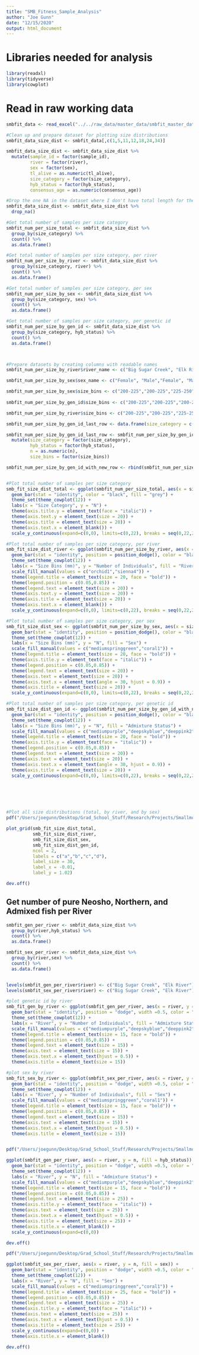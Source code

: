 ```yaml
---
title: "SMB_Fitness_Sample_Analysis"
author: "Joe Gunn"
date: "12/15/2020"
output: html_document
---
```

# Libraries needed for analysis
```r
library(readxl)
library(tidyverse)
library(cowplot)
```

# Read in raw working data
```r
smbfit_data <- read_excel("../../raw_data/master_data/smbfit_master_data_working.xlsx")

#Clean up and prepare dataset for plotting size distributions
smbfit_data_size_dist <- smbfit_data[,c(1,5,11,12,18,24,34)]

smbfit_data_size_dist <- smbfit_data_size_dist %>%
  mutate(sample_id = factor(sample_id),
         river = factor(river),
         sex = factor(sex),
         tl_alive = as.numeric(tl_alive), 
         size_category = factor(size_category),
         hyb_status = factor(hyb_status),
         consensus_age = as.numeric(consensus_age))

#Drop the one NA in the dataset where I don't have total length for the fish
smbfit_data_size_dist <- smbfit_data_size_dist %>%
  drop_na()
```


```r

#Get total number of samples per size category
smbfit_num_per_size_total <- smbfit_data_size_dist %>%
  group_by(size_category) %>%
  count() %>%
  as.data.frame()

#Get total number of samples per size category, per river
smbfit_num_per_size_by_river <- smbfit_data_size_dist %>%
  group_by(size_category, river) %>%
  count() %>%
  as.data.frame()

#Get total number of samples per size category, per sex
smbfit_num_per_size_by_sex <- smbfit_data_size_dist %>%
  group_by(size_category, sex) %>%
  count() %>%
  as.data.frame()

#Get total number of samples per size category, per genetic id
smbfit_num_per_size_by_gen_id <- smbfit_data_size_dist %>%
  group_by(size_category, hyb_status) %>%
  count() %>%
  as.data.frame()



#Prepare datasets by creating columns with readable names
smbfit_num_per_size_by_river$river_name <- c("Big Sugar Creek", "Elk River","Big Sugar Creek", "Elk River","Big Sugar Creek", "Elk River","Big Sugar Creek", "Elk River","Big Sugar Creek", "Elk River","Big Sugar Creek", "Elk River","Big Sugar Creek", "Elk River","Big Sugar Creek", "Elk River")

smbfit_num_per_size_by_sex$sex_name <- c("Female", "Male","Female", "Male","Female", "Male","Female", "Male","Female", "Male","Female", "Male","Female", "Male","Female", "Male")

smbfit_num_per_size_by_sex$size_bins <- c("200-225","200-225","225-250","225-250","250-275","250-275","275-300","275-300","300-325","300-325","325-350","325-350","350-375","350-375","375-400+","375-400+")
                               
smbfit_num_per_size_by_gen_id$size_bins <- c("200-225","200-225","200-225","225-250","225-250","225-250","250-275","250-275","250-275","275-300","275-300","275-300","300-325","300-325","300-325","325-350","325-350","325-350","350-375","350-375","350-375","375-400+","375-400+")                                                            

smbfit_num_per_size_by_river$size_bins <- c("200-225","200-225","225-250","225-250","250-275","250-275","275-300","275-300","300-325","300-325","325-350","325-350","350-375","350-375","375-400+","375-400+")                                             

smbfit_num_per_size_by_gen_id_last_row <- data.frame(size_category = c("8"), hyb_status = c("Northern"), n = c("0"), size_bins = c("375-400+")) 

smbfit_num_per_size_by_gen_id_last_row <- smbfit_num_per_size_by_gen_id_last_row %>%
  mutate(size_category = factor(size_category),
         hyb_status = factor(hyb_status),
         n = as.numeric(n),
         size_bins = factor(size_bins))

smbfit_num_per_size_by_gen_id_with_new_row <- rbind(smbfit_num_per_size_by_gen_id,smbfit_num_per_size_by_gen_id_last_row)


#Plot total number of samples per size category
smb_fit_size_dist_total <- ggplot(smbfit_num_per_size_total, aes(x = size_category, y = n)) + 
  geom_bar(stat = "identity", color = "black", fill = "grey") + 
  theme_set(theme_cowplot(12)) +
  labs(x = "Size Category", y = "N") + 
  theme(axis.title.y = element_text(face = "italic")) +
  theme(axis.text.y = element_text(size = 20)) +
  theme(axis.title = element_text(size = 20)) +
  theme(axis.text.x = element_blank()) +
  scale_y_continuous(expand=c(0,0), limits=c(0,22), breaks = seq(0,22,2)) 

#Plot total number of samples per size category, per river
smb_fit_size_dist_river <- ggplot(smbfit_num_per_size_by_river, aes(x = size_category, y = n, fill = river_name)) + 
  geom_bar(stat = "identity", position = position_dodge(), color = "black") + 
  theme_set(theme_cowplot(12)) +
  labs(x = "Size Bins (mm)", y = "Number of Individuals", fill = "River") + 
  scale_fill_manual(values = c("orchid1","sienna4")) +
  theme(legend.title = element_text(size = 20, face = "bold")) +
  theme(legend.position = c(0.05,0.85)) +
  theme(legend.text = element_text(size = 20)) +
  theme(axis.text.y = element_text(size = 20)) +
  theme(axis.title = element_text(size = 20)) +
  theme(axis.text.x = element_blank()) +
  scale_y_continuous(expand=c(0,0), limits=c(0,22), breaks = seq(0,22,2)) 

#Plot total number of samples per size category, per sex
smb_fit_size_dist_sex <- ggplot(smbfit_num_per_size_by_sex, aes(x = size_bins, y = n, fill = sex_name)) + 
  geom_bar(stat = "identity", position = position_dodge(), color = "black") + 
  theme_set(theme_cowplot(12)) +
  labs(x = "Size Bins (mm)", y = "N", fill = "Sex") + 
  scale_fill_manual(values = c("mediumspringgreen","coral1")) +
  theme(legend.title = element_text(size = 20, face = "bold")) +
  theme(axis.title.y = element_text(face = "italic")) +
  theme(legend.position = c(0.05,0.85)) +
  theme(legend.text = element_text(size = 20)) +
  theme(axis.text = element_text(size = 20)) +
  theme(axis.text.x = element_text(angle = 30, hjust = 0.9)) +
  theme(axis.title = element_text(size = 20)) + 
  scale_y_continuous(expand=c(0,0), limits=c(0,22), breaks = seq(0,22,2)) 

#Plot total number of samples per size category, per genetic id
smb_fit_size_dist_gen_id <- ggplot(smbfit_num_per_size_by_gen_id_with_new_row, aes(x = size_bins, y = n, fill = hyb_status)) + 
  geom_bar(stat = "identity", position = position_dodge(), color = "black") + 
  theme_set(theme_cowplot(12)) +
  labs(x = "Size Bins (mm)", y = "N", fill = "Admixture Status") + 
  scale_fill_manual(values = c("mediumpurple","deepskyblue","deeppink2")) +
  theme(legend.title = element_text(size = 20, face = "bold")) +
  theme(axis.title.y = element_text(face = "italic")) +
  theme(legend.position = c(0.05,0.85)) +
  theme(legend.text = element_text(size = 20)) +
  theme(axis.text = element_text(size = 20)) +
  theme(axis.text.x = element_text(angle = 30, hjust = 0.9)) +
  theme(axis.title = element_text(size = 20)) + 
  scale_y_continuous(expand=c(0,0), limits=c(0,22), breaks = seq(0,22,2)) 






#Plot all size distributions (total, by river, and by sex)
pdf("/Users/joegunn/Desktop/Grad_School_Stuff/Research/Projects/Smallmouth_Bass_Fitness/visualization/sample_visualization/total_sample_distribution.pdf", width = 14, height = 12)

plot_grid(smb_fit_size_dist_total, 
          smb_fit_size_dist_river, 
          smb_fit_size_dist_sex,
          smb_fit_size_dist_gen_id,
          ncol = 2, 
          labels = c("a","b","c","d"), 
          label_size = 30,
          label_x = -0.01,
          label_y = 1.02)

dev.off()
```

## Get number of pure Neosho, Northern, and Admixed fish per River
```r
smbfit_gen_per_river <- smbfit_data_size_dist %>%
  group_by(river,hyb_status) %>%
  count() %>%
  as.data.frame()

smbfit_sex_per_river <- smbfit_data_size_dist %>%
  group_by(river,sex) %>%
  count() %>%
  as.data.frame()


levels(smbfit_gen_per_river$river) <- c("Big Sugar Creek", "Elk River")
levels(smbfit_sex_per_river$river) <- c("Big Sugar Creek", "Elk River")

#plot genetic id by river
smb_fit_gen_by_river <- ggplot(smbfit_gen_per_river, aes(x = river, y = n, fill = hyb_status)) + 
  geom_bar(stat = "identity", position = "dodge", width =0.5, color = "black") + 
  theme_set(theme_cowplot(12)) +
  labs(x = "River", y = "Number of Individuals", fill = "Admixture Status") + 
  scale_fill_manual(values = c("mediumpurple","deepskyblue","deeppink2")) +
  theme(legend.title = element_text(size = 15, face = "bold")) +
  theme(legend.position = c(0.05,0.85)) +
  theme(legend.text = element_text(size = 15)) +
  theme(axis.text = element_text(size = 15)) +
  theme(axis.text.x = element_text(hjust = 0.5)) +
  theme(axis.title = element_text(size = 15))

#plot sex by river
smb_fit_sex_by_river <- ggplot(smbfit_sex_per_river, aes(x = river, y = n, fill = sex)) + 
  geom_bar(stat = "identity", position = "dodge", width =0.5, color = "black", show.legend = F) + 
  theme_set(theme_cowplot(12)) +
  labs(x = "River", y = "Number of Individuals", fill = "Sex") + 
  scale_fill_manual(values = c("mediumspringgreen","coral1")) +
  theme(legend.title = element_text(size = 15, face = "bold")) +
  theme(legend.position = c(0.05,0.85)) +
  theme(legend.text = element_text(size = 15)) +
  theme(axis.text = element_text(size = 15)) +
  theme(axis.text.x = element_text(hjust = 0.5)) +
  theme(axis.title = element_text(size = 15))


pdf("/Users/joegunn/Desktop/Grad_School_Stuff/Research/Projects/Smallmouth_Bass_Fitness/visualization/sample_visualization/gen_by_river.pdf", width = 6, height = 4)

ggplot(smbfit_gen_per_river, aes(x = river, y = n, fill = hyb_status)) + 
  geom_bar(stat = "identity", position = "dodge", width =0.5, color = "black",show.legend = F) + 
  theme_set(theme_cowplot(12)) +
  labs(x = "River", y = "N", fill = "Admixture Status") + 
  scale_fill_manual(values = c("mediumpurple","deepskyblue","deeppink2")) +
  theme(legend.title = element_text(size = 15, face = "bold")) +
  theme(legend.position = c(0.05,0.85)) +
  theme(legend.text = element_text(size = 25)) +
  theme(axis.title.y = element_text(face = "italic")) +
  theme(axis.text = element_text(size = 25)) +
  theme(axis.text.x = element_text(hjust = 0.5)) +
  theme(axis.title = element_text(size = 25)) +
  theme(axis.title.x = element_blank()) +
  scale_y_continuous(expand=c(0,0)) 

dev.off()

pdf("/Users/joegunn/Desktop/Grad_School_Stuff/Research/Projects/Smallmouth_Bass_Fitness/visualization/sample_visualization/sex_by_river.pdf", width = 6, height = 4)

ggplot(smbfit_sex_per_river, aes(x = river, y = n, fill = sex)) + 
  geom_bar(stat = "identity", position = "dodge", width =0.5, color = "black", show.legend = F) + 
  theme_set(theme_cowplot(12)) +
  labs(x = "River", y = "N", fill = "Sex") + 
  scale_fill_manual(values = c("mediumspringgreen","coral1")) +
  theme(legend.title = element_text(size = 25, face = "bold")) +
  theme(legend.position = c(0.05,0.85)) +
  theme(legend.text = element_text(size = 25)) +
  theme(axis.title.y = element_text(face = "italic")) +
  theme(axis.text = element_text(size = 25)) +
  theme(axis.text.x = element_text(hjust = 0.5)) +
  theme(axis.title = element_text(size = 25)) +
  scale_y_continuous(expand=c(0,0)) +
  theme(axis.title.x = element_blank())

dev.off()
```

